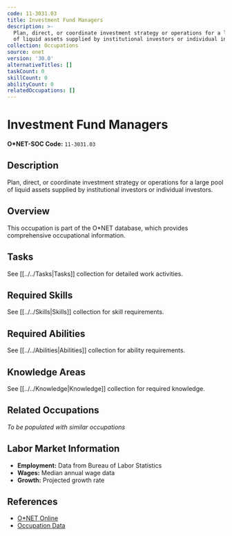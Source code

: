 ```yaml
---
code: 11-3031.03
title: Investment Fund Managers
description: >-
  Plan, direct, or coordinate investment strategy or operations for a large pool
  of liquid assets supplied by institutional investors or individual investors.
collection: Occupations
source: onet
version: '30.0'
alternativeTitles: []
taskCount: 0
skillCount: 0
abilityCount: 0
relatedOccupations: []
---
```

# Investment Fund Managers

**O*NET-SOC Code:** `11-3031.03`

## Description

Plan, direct, or coordinate investment strategy or operations for a large pool of liquid assets supplied by institutional investors or individual investors.

## Overview

This occupation is part of the O*NET database, which provides comprehensive occupational information.

## Tasks

See [[../../Tasks|Tasks]] collection for detailed work activities.

## Required Skills

See [[../../Skills|Skills]] collection for skill requirements.

## Required Abilities

See [[../../Abilities|Abilities]] collection for ability requirements.

## Knowledge Areas

See [[../../Knowledge|Knowledge]] collection for required knowledge.

## Related Occupations

*To be populated with similar occupations*

## Labor Market Information

- **Employment:** Data from Bureau of Labor Statistics
- **Wages:** Median annual wage data
- **Growth:** Projected growth rate

## References

- [O*NET Online](https://www.onetonline.org/link/summary/11-3031.03)
- [Occupation Data](https://www.onetcenter.org/)

